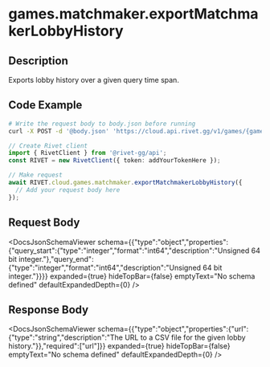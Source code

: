 

# games.matchmaker.exportMatchmakerLobbyHistory

## Description

Exports lobby history over a given query time span.


## Code Example

<CodeGroup title='Request' tag='POST' label='https://cloud.api.rivet.gg/v1/games/{game_id}/matchmaker/lobbies/export-history'>

```bash {{ title: 'cURL' }}
# Write the request body to body.json before running
curl -X POST -d '@body.json' 'https://cloud.api.rivet.gg/v1/games/{game_id}/matchmaker/lobbies/export-history'
```

```ts
// Create Rivet client
import { RivetClient } from '@rivet-gg/api';
const RIVET = new RivetClient({ token: addYourTokenHere });

// Make request
await RIVET.cloud.games.matchmaker.exportMatchmakerLobbyHistory({
  // Add your request body here
});
```

</CodeGroup>


## Request Body

<DocsJsonSchemaViewer
  schema={{"type":"object","properties":{"query_start":{"type":"integer","format":"int64","description":"Unsigned 64 bit integer."},"query_end":{"type":"integer","format":"int64","description":"Unsigned 64 bit integer."}}}}
  expanded={true}
  hideTopBar={false}
  emptyText="No schema defined"
  defaultExpandedDepth={0}
/>


## Response Body

<DocsJsonSchemaViewer
  schema={{"type":"object","properties":{"url":{"type":"string","description":"The URL to a CSV file for the given lobby history."}},"required":["url"]}}
  expanded={true}
  hideTopBar={false}
  emptyText="No schema defined"
  defaultExpandedDepth={0}
/>

